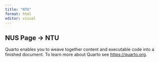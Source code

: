 ```yaml
---
title: "NTU"
format: html
editor: visual
---
```


## NUS Page -\> NTU

Quarto enables you to weave together content and executable code into a finished document. To learn more about Quarto see <https://quarto.org>.

## 
